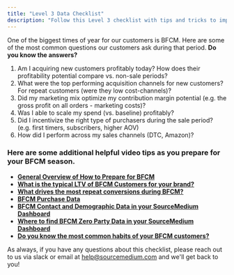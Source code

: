 ```yaml
---
title: "Level 3 Data Checklist"
description: "Follow this Level 3 checklist with tips and tricks to improve your data setup and use of SourceMedium"
---
```



One of the biggest times of year for our customers is BFCM. Here are some of the most common questions our customers ask during that period. **Do you know the answers?**
1. Am I acquiring new customers profitably today? How does their profitability potential compare vs. non-sale periods?
2. What were the top performing acquisition channels for new customers? For repeat customers (were they low cost-channels)?
3. Did my marketing mix optimize my contribution margin potential (e.g. the gross profit on all orders - marketing costs)?
4. Was I able to scale my spend (vs. baseline) profitably?
5. Did I incentivize the right type of purchasers during the sale period? (e.g. first timers, subscribers, higher AOV)
6. How did I perform across my sales channels (DTC, Amazon)?

### Here are some additional helpful video tips as you prepare for your BFCM season.

- [**General Overview of How to Prepare for BFCM**](https://drive.google.com/file/d/1ss1EEPkSXnAqF3EUsNhoV002dAXtWmxb/view?usp=sharing)
- [**What is the typical LTV of BFCM Customers for your brand?**](https://www.loom.com/share/a00dffdfdcea4be5b733033330639292?sid=d6e5e048-cd2c-4cca-97c1-568ea7d114ee)
- [**What drives the most repeat conversions during BFCM?**](https://www.loom.com/share/361609f3c9264026bcb0711fcc145d32?sid=f1163735-f5bf-405d-acae-426ac534b17c)
- [**BFCM Purchase Data**](https://www.loom.com/share/82133ba4b85c408d930c10947b66adad?sid=3bd024ef-1ad9-46d5-849a-ab8096539000)
- [**BFCM Contact and Demographic Data in your SourceMedium Dashboard**](https://www.loom.com/share/05b6129285324703bb4db86ecf4c963d?sid=67e2f6b0-545d-4b11-b966-5007d84af528)
- [**Where to find BFCM Zero Party Data in your SourceMedium Dashboard**](https://www.loom.com/share/5c1ae95271124adb93975f2b676e9cf6?sid=30803079-4c2d-4252-b3cf-ee32dcd33ba3)
- [**Do you know the most common habits of your BFCM customers?**](https://www.loom.com/share/d6261768f3124e7cb906d518109163c9?sid=7f7d4123-7bc1-47a6-9b31-2c332d2d745d)


As always, if you have any questions about this checklist, please reach out to us via slack or email at help@sourcemedium.com and we'll get back to you!
